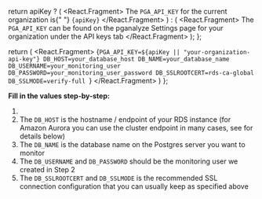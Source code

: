   return apiKey ? (
    <React.Fragment>
      The <code>PGA_API_KEY</code> for the current organization is{" "}
      <code>{apiKey}</code>
    </React.Fragment>
  ) : (
    <React.Fragment>
      The <code>PGA_API_KEY</code> can be found on the pganalyze Settings page for
      your organization under the API keys tab
    </React.Fragment>
  );
};

  return (
    <React.Fragment>
      <CodeBlock>
        {`PGA_API_KEY=${apiKey || "your-organization-api-key"}
DB_HOST=your_database_host
DB_NAME=your_database_name
DB_USERNAME=your_monitoring_user
DB_PASSWORD=your_monitoring_user_password
DB_SSLROOTCERT=rds-ca-global
DB_SSLMODE=verify-full
`}
      </CodeBlock>
    </React.Fragment>
  )
};

<CollectorDotEnv apiKey={props.apiKey} />

**Fill in the values step-by-step:**

1. <APIKeyInstructionsEnvVar apiKey={props.apiKey} />
2. The `DB_HOST` is the hostname / endpoint of your RDS instance (for Amazon Aurora you can use the cluster endpoint in many cases, see for details below)
3. The `DB_NAME` is the database name on the Postgres server you want to monitor
4. The `DB_USERNAME` and `DB_PASSWORD` should be the monitoring user we created in <Link to='02_create_monitoring_user'>Step 2</Link>
5. The `DB_SSLROOTCERT` and `DB_SSLMODE` is the recommended SSL connection configuration that you can usually keep as specified above
